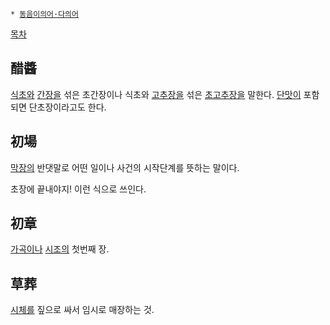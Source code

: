  * [[동음이의어·다의어]]

[[목차]]

== 醋醬 ==
[[식초]]와 [[간장]]을 섞은 초간장이나 식초와 [[고추장]]을 섞은 [[초고추장]]을 말한다.
[[단맛]]이 포함되면 단초장이라고도 한다.

== 初場 ==
[[막장]]의 반댓말로 어떤 일이나 사건의 시작단계를 뜻하는 말이다.

초장에 끝내야지! 이런 식으로 쓰인다.

== 初章 ==
[[가곡]]이나 [[시조]]의 첫번째 장.

== 草葬 ==
[[시체]]를 짚으로 싸서 임시로 매장하는 것.


